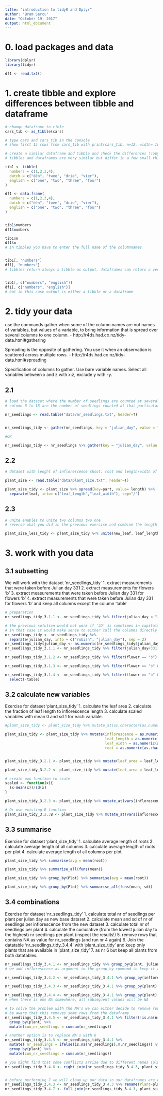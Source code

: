 ```yaml
---
title: "introduction to tidyR and Dplyr"
author: "Bram Sercu"
date: "October 19, 2017"
output: html_document
---
```



# 0. load packages and data

```r
library(dplyr)
library(tidyr)

df1 <- read.txt()
```


# 1. create tibble and explore differences between tibble and dataframe
```r
# change dataframe to tible
cars_tib <- as_tibble(cars)

# type cars and cars_tib in the console
# show first 15 rows from cars_tib with print(cars_tib, n=12, width= Inf)

# create a similar dataframe and tibble and check the differences (copy to console)
# tibbles and dataframes are very similar but differ in a few small things

tib1 <- tibble(
  numbers = c(1,2,3,4), 
  dutch = c("één", "twee", "drie", "vier"),
  english = c("one", "two", "three", "four")
)

df1 <- data.frame(
  numbers = c(1,2,3,4), 
  dutch = c("één", "twee", "drie", "vier"),
  english = c("one", "two", "three", "four")
)


tib1$numbers
df1$numbers

tib1$n
df1$n
# in tibbles you have to enter the full name of the columnnames


tib1[, "numbers"]
df1[, "numbers"]
# tibbles return always a tibble as output, dataframes can return a vector


tib1[, c("numbers", "english")]
df1[, c("numbers", "english")]
# but in this case output is either a tibble or a dataframe

```

# 2. tidy your data
use the commands gather when some of the column names are not names of variables, but values of a variable, to bring information that is spread over several columns to one column.
- http://r4ds.had.co.nz/tidy-data.html#gathering

Spreading is the opposite of gathering. You use it when an observation is scattered across multiple rows. 
- http://r4ds.had.co.nz/tidy-data.html#spreading

Specification of columns to gather. Use bare variable names. Select all variables between x and z with x:z, exclude y with -y.


## 2.1
```r
# load the dataset where the number of seedlings are counted at several dates (given in Julian Date)
# column 6 to 18 are the number of seedlings counted at that particular day (represented as julian day).

nr_seedlings <- read.table("data/nr_seedlings.txt", header=T)


nr_seedlings_tidy <- gather(nr_seedlings, key = "julian_day", value = "nr_seedlings", -plant, -inflorescence, -flower, -table, -plate)

#OR

nr_seedlings_tidy <- nr_seedlings %>% gather(key = "julian_day", value = "nr_seedlings", JD233:JD399)
```

## 2.2
```r
# dataset with lenght of inflorescence shoot, root and length/width of leaf

plant_size <- read.table("data/plant_size.txt", header=T)

plant_size_tidy <- plant_size %>% spread(key=part, value= length) %>% 
  separate(leaf, into= c("leaf_length","leaf_width"), sep="/")

```

## 2.3
```r
# unite enables to unite two columns two one
# reverse what you did in the previous exercise and combine the length and width of the leaf again to  one column using '_' as separator between the values

plant_size_less_tidy <- plant_size_tidy %<% unite(new_leaf, leaf_length, leaf_width, sep="_")

```


# 3. work with you data
## 3.1 subsetting

We will work with the dataset 'nr_seedlings_tidy'
1. extract measurements that were taken before Julian day 331 
2. extract measurements for flowers 'b'
3. extract measurements that were taken before Julian day 331 for flowers 'b'
4. extract measurements that were taken before Julian day 331 for flowers 'b' and keep all columns except the column 'table'

```r
# preparation
nr_seedlings_tidy_3.1.1 <- nr_seedlings_tidy %>% filter(julian_day < "JD331")

# the previous solution would not work if 'JD' is sometimes in capitals and sometimes in small letters 'jd'
# in that case it would make sense to either call the columns directly or separate the column to obtain a numeric column.
nr_seedlings_tidy <- nr_seedlings_tidy %>% 
  separate(julian_day, into = c("rubish", "julian_day"), sep = 2)
nr_seedlings_tidy$julian_day <- as.numeric(nr_seedlings_tidy$julian_day)
nr_seedlings_tidy_3.1.1 <- nr_seedlings_tidy %>% filter(julian_day<331)

nr_seedlings_tidy_3.1.2 <- nr_seedlings_tidy %>% filter(flower == "b")

nr_seedlings_tidy_3.1.3 <- nr_seedlings_tidy %>% filter(flower == "b" & julian_day<331)

nr_seedlings_tidy_3.1.4 <- nr_seedlings_tidy %>% filter(flower == "b" & julian_day<331) %>%
  select(-table)

```

## 3.2 calculate new variables
Exercise for dataset 'plant_size_tidy'
1. calculate the leaf area
2. calculate the fraction of leaf length to inflorescence length
3. calculate scaled variables with mean 0 and sd 1 for each variable.

```r
#plant_size_tidy <- plant_size_tidy %>% mutate_at(as.character(as.numeric()),-plant,-plot)

plant_size_tidy <- plant_size_tidy %>% mutate(inflorescence = as.numeric(as.character(inflorescence)),
                                              leaf_length = as.numeric(as.character(leaf_length)),
                                              leaf_width = as.numeric(as.character(leaf_width)),
                                              root = as.numeric(as.character(root)))


plant_size_tidy_3.2.1 <- plant_size_tidy %>% mutate(leaf_area = leaf_length*leaf_width)

plant_size_tidy_3.2.2 <- plant_size_tidy %>% mutate(leaf_area = leaf_length/inflorescence)

# create own function to scale
scaled <- function(x){
  (x-mean(x))/sd(x)
}

plant_size_tidy_3.2.3 <- plant_size_tidy %>% mutate_at(vars(inflorescence:root), funs(scaled))

# Or use existing R function
plant_size_tidy_3.2.3B <- plant_size_tidy %>% mutate_at(vars(inflorescence:root), funs(scale))

```

## 3.3 summarise
Exercise for dataset 'plant_size_tidy'
1. calculate average length of roots
2. calculate average length of all columns
3. calculate average length of roots per plot
4. calculate average length of all columns per plot

```r
plant_size_tidy %>% summarise(avg = mean(root))

plant_size_tidy %>% summarise_all(funs(mean))

plant_size_tidy %>% group_by(Plot) %>% summarise(avg = mean(root))

plant_size_tidy %>% group_by(Plot) %>% summarise_all(funs(mean, sd))

```


## 3.4 combinations

Exercise for dataset 'nr_seedlings_tidy'
1. calculate total nr of seedlings per plant per julian day as new base dataset
2. calculate mean and sd of nr of seedlings per inflorescence from the new dataset
3. calculate total nr of seedlings per plant
4. calculate the cumulative (from the lowest julian day to the highest) nr seedlings per plant  (inspect the results!)
5. remove rows that contains NA as value for nr_seedlings (and run nr 4 again)
6. Join the datatable 'nr_seedlings_tidy_3.4.4' with 'plant_size_tidy' and keep only plants that are available in 'plant_size_tidy'
7. as nr 6 but keep all plants from both datatables.

```r
nr_seedlings_tidy_3.4.1 <- nr_seedlings_tidy %>% group_by(plant, julian_day, inflorescence) %>% summarise(nr_seedlings= sum(nr_seedlings))
# we add inflorescence as argument to the group_by command to keep it as a column in order to use it in the next exercise 3.4.2

nr_seedlings_tidy_3.4.2 <- nr_seedlings_tidy_3.4.1 %>% group_by(inflorescence) %>% summarise(mean_nr_seedlings= mean(nr_seedlings), sd_nr_seedlings= sd(nr_seedlings))

nr_seedlings_tidy_3.4.3 <- nr_seedlings_tidy_3.4.1 %>% group_by(plant) %>% summarise(total_nr_seedlings= sum(nr_seedlings))

nr_seedlings_tidy_3.4.4 <- nr_seedlings_tidy_3.4.1 %>% group_by(plant) %>% mutate(cum_nr_seedlings = cumsum(nr_seedlings))
# when there is one NA somewhere, all subsequent values will be NA

# to solve the problem with the NA's we can either decide to remove rows with NA from the dataset
# be aware that this removes some rows from the dataframe
nr_seedlings_tidy_3.4.5 <- nr_seedlings_tidy_3.4.1 %>% filter(!is.na(nr_seedlings)) %>%
  group_by(plant) %>% 
  mutate(cum_nr_seedlings = cumsum(nr_seedlings))

# another option is to replace NA's with 0
nr_seedlings_tidy_3.4.5 <- nr_seedlings_tidy_3.4.1 %>% 
  mutate( nr_seedlings = ifelse(is.na(nr_seedlings),0,nr_seedlings)) %>%
  group_by(plant) %>% 
  mutate(cum_nr_seedlings = cumsum(nr_seedlings))

# you might find that some conflicts arrise due to different names (plant and Plant with capital).
nr_seedlings_tidy_3.4.6 <- right_join(nr_seedlings_tidy_3.4.3, plant_size_tidy, by = c("plant" = "Plant"))


# before performing 7 we will clean up our data so our dataframes are compatible using some other dplyr functions
nr_seedlings_tidy_3.4.3 <- nr_seedlings_tidy_3.4.3 %>% rename(Plant=plant)
nr_seedlings_tidy_3.4.7 <- full_join(nr_seedlings_tidy_3.4.3, plant_size_tidy, by = "Plant")


```
